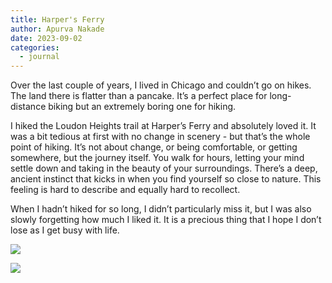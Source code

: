 ```yaml
---
title: Harper's Ferry
author: Apurva Nakade
date: 2023-09-02
categories:
  - journal
---
```


Over the last couple of years, I lived in Chicago and couldn't go on hikes.
The land there is flatter than a pancake.
It's a perfect place for long-distance biking but an extremely boring one for hiking.

I hiked the Loudon Heights trail at Harper's Ferry and absolutely loved it.
It was a bit tedious at first with no change in scenery - but that's the whole point of hiking.
It's not about change, or being comfortable, or getting somewhere, but the journey itself.
You walk for hours, letting your mind settle down and taking in the beauty of your surroundings.
There's a deep, ancient instinct that kicks in when you find yourself so close to nature.
This feeling is hard to describe and equally hard to recollect.

When I hadn't hiked for so long, I didn't particularly miss it, but I was also slowly forgetting how much I liked it.
It is a precious thing that I hope I don't lose as I get busy with life.

<img src="https://lh3.googleusercontent.com/pw/AIL4fc9bgv9JNXRvbNGbbvK-Ccwbeqxkei1OiNd0t0XEi1FaGDeFfl8CTWC7ihtJBSIpetKl2hdMdh8FD8HWUnD6cm3M7zBzAPUJgwu0WxQQfI0ZuQrgrjIRTDSvV8-Mvo_XA8s6uozQ71gV1DCTAerBc8oK7A=w825-h1096-s-no"/>

<img src="https://lh3.googleusercontent.com/pw/AIL4fc_f62wmj53nRyC2b1p7lii4jNNtY4Y7w-Og7KQtt8jjXTXHNpWyW_5B6A27VsNhkLpruR7K3cX50-PEJzXDc3uecYraSQS_GrRjnH3p2JTU3MAJ6lpaIMBL1O8NAQDkLRednaSLGkz8flHWp90y4EHlSA=w825-h1096-s-no" />